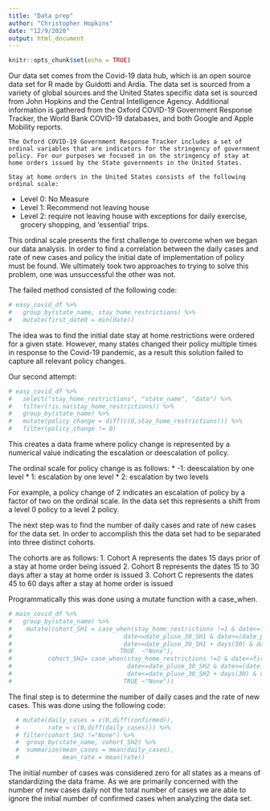 ```yaml
---
title: "Data prep"
author: "Christopher Hopkins"
date: "12/9/2020"
output: html_document
---
```


```r
knitr::opts_chunk$set(echo = TRUE)
```

  Our data set comes from the Covid-19 data hub, which is an open source data set for R made by Guidotti and Ardia. The data set is sourced from a variety of global sources and the United States specific data set is sourced from John Hopkins and the Central Intelligence Agency. Additional information is gathered from the Oxford COVID-19 Government Response Tracker, the World Bank COVID-19 databases, and both Google and Apple Mobility reports.

	The Oxford COVID-19 Government Response Tracker includes a set of ordinal variables that are indicators for the stringency of government policy. For our purposes we focused in on the stringency of stay at home orders issued by the State governments in the United States. 
	
	Stay at home orders in the United States consists of the following ordinal scale:
*	Level 0: No Measure
* Level 1: Recommend not leaving house
*	Level 2: require not leaving house with exceptions for daily exercise, grocery shopping, and ‘essential’ trips.

  This ordinal scale presents the first challenge to overcome when we began our data analysis. In order to find a correlation between the daily cases and rate of new cases and policy the initial date of implementation of policy must be found. We ultimately took two approaches to trying to solve this problem, one was unsuccessful the other was not.
  
The failed method consisted of the following code:
```r
# easy_covid_df %>% 
#   group_by(state_name, stay_home_restrictions) %>% 
#   mutate(first_date0 = min(date)) 
```
  The idea was to find the initial date stay at home restrictions were ordered for a given state. However, many states changed their policy multiple times in response to the Covid-19 pandemic, as a result this solution failed to capture all relevant policy changes.
  
  Our second attempt:
```r
# easy_covid_df %>% 
#   select("stay_home_restrictions", "state_name", "date") %>%
#   filter(!is.na(stay_home_restrictions)) %>% 
#   group_by(state_name) %>% 
#   mutate(policy_change = diff(c(0,stay_home_restrictions))) %>% 
#   filter(policy_change != 0)
```
  This creates a data frame where policy change is represented by a numerical value indicating the escalation or deescalation of policy. 
  
  The ordinal scale for policy change is as follows:
 * -1: deescalation by one level
 *  1: escalation by one level
 *  2: escalation by two levels
  
  For example, a policy change of 2 indicates an escalation of policy by a factor of two on the ordinal scale. In the data set this represents a shift from a level 0 policy to a level 2 policy.
  
  The next step was to find the number of daily cases and rate of new cases for the data set. In order to accomplish this the data set had to be separated into three distinct cohorts.
  
  The cohorts are as follows:
  1. Cohort A represents the dates 15 days prior of a stay at home order being issued
  2. Cohort B represents the dates 15 to 30 days after a stay at home order is issued
  3. Cohort C represents the dates 45 to 60 days after a stay at home order is issued
  
  Programmatically this was done using a mutate function with a case_when.
  
```r
# main_covid_df %>%   
#   group_by(state_name) %>% 
#    mutate(cohort_SH1 = case_when(stay_home_restrictions !=1 & date<=first_date_SH1 & date>=(first_date_SH1-days(14))~"a",
#                               date<=date_pluse_30_SH1 & date>=(date_pluse_30_SH1-days(14))~"b",
#                               date<=date_pluse_30_SH1 + days(30) & date>=(date_pluse_30_SH1 + days(16))~"c",
#                              TRUE  ~"None"),
#          cohort_SH2= case_when(stay_home_restrictions !=2 & date<=first_date_SH2 & date>=(first_date_SH2-days(14))~"a",
#                                date<=date_pluse_30_SH2 & date>=(date_pluse_30_SH2-days(14))~"b",
#                                date<=date_pluse_30_SH2 + days(30) & date>=(date_pluse_30_SH2 + days(16))~"c",
#                               TRUE ~"None"))
```

  The final step is to determine the number of daily cases and the rate of new cases. This was done using the following code:
  
```r
  # mutate(daily_cases = c(0,diff(confirmed)),
  #        rate = c(0,diff(daily_cases))) %>% 
  # filter(cohort_SH2 !="None") %>% 
  #  group_by(state_name, cohort_SH2) %>%
  #  summarize(mean_cases = mean(daily_cases),
  #            mean_rate = mean(rate))
```
  
  The initial number of cases was considered zero for all states as a means of standardizing the data frame. As we are primarily concerned with the number of new cases daily not the total number of cases we are able to ignore the initial number of confirmed cases when analyzing the data set.